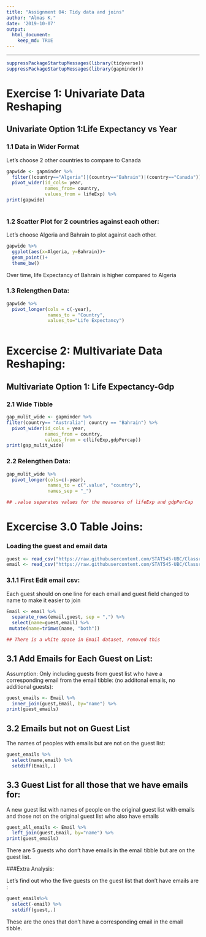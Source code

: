 ```yaml
---
title: "Assignment 04: Tidy data and joins"
author: "Almas K."
date: '2019-10-07'
output:
  html_document:
    keep_md: TRUE
---
```


---
```r
suppressPackageStartupMessages(library(tidyverse)) 
suppressPackageStartupMessages(library(gapminder))
```

# Exercise 1: Univariate Data Reshaping

## Univariate Option 1:Life Expectancy vs Year

### 1.1 Data in Wider Format
Let's choose 2 other countries to compare to Canada 
```r
gapwide <- gapminder %>% 
  filter((country=="Algeria")|(country=="Bahrain")|(country=="Canada")) %>%
  pivot_wider(id_cols= year, 
              names_from= country,
              values_from = lifeExp) %>%
print(gapwide) 
  
```
### 1.2 Scatter Plot for 2 countries against each other:

Let's choose Algeria and Bahrain to plot against each other.
```r
gapwide %>%
  ggplot(aes(x=Algeria, y=Bahrain))+
  geom_point()+
  theme_bw()
```

Over time, life Expectancy of Bahrain is higher compared to Algeria 

### 1.3 Relengthen Data:
```r
gapwide %>%
  pivot_longer(cols = c(-year),
               names_to = "Country",
               values_to="Life Expectancy")
               
```

# Excercise 2: Multivariate Data Reshaping:

## Multivariate Option 1: Life Expectancy-Gdp

### 2.1 Wide Tibble
```r
gap_mulit_wide <- gapminder %>%
filter(country== "Australia"| country == "Bahrain") %>%
  pivot_wider(id_cols = year,
              names_from = country,
              values_from = c(lifeExp,gdpPercap))
print(gap_mulit_wide) 
```

### 2.2 Relengthen Data:
```r
gap_mulit_wide %>%
  pivot_longer(cols=c(-year),
               names_to = c(".value", "country"),
               names_sep = "_")

## .value separates values for the measures of lifeExp and gdpPerCap
```

# Excercise 3.0 Table Joins:

### Loading the guest and email data
```r
guest <- read_csv("https://raw.githubusercontent.com/STAT545-UBC/Classroom/master/data/wedding/attend.csv")
email <- read_csv("https://raw.githubusercontent.com/STAT545-UBC/Classroom/master/data/wedding/emails.csv")
```
###  3.1.1 First Edit email csv:
Each guest should on one line for each email and guest field changed to name to make it easier to join

```r
Email <- email %>%
  separate_rows(email,guest, sep = ",") %>%
  select(name=guest,email) %>%
 mutate(name=trimws(name, "both"))

## There is a white space in Email dataset, removed this 
```

## 3.1 Add Emails for Each Guest on List:

Assumption: Only including guests from guest list who have a corresponding email from the email tibble: 
 (no additonal emails, no additional guests):
```r
guest_emails <- Email %>%
  inner_join(guest,Email, by="name") %>%
print(guest_emails)
```

## 3.2 Emails but not on Guest List

The names of peoples with emails but are not on the guest list:

```r
guest_emails %>%
  select(name,email) %>%
  setdiff(Email,.)
```

## 3.3 Guest List for all those that we have emails for:

A new guest list with names of people on the original guest list with emails and those not on the original guest list who also have emails 

```r
guest_all_emails <- Email %>%
  left_join(guest,Email, by="name") %>%
print(guest_emails)
```

There are 5 guests who don't have emails in the email tibble but are on the guest list. 

###Extra Analysis:

Let's find out who the five guests on the guest list that don't have emails are : 
```r
guest_emails%>%
  select(-email) %>%
  setdiff(guest,.)
```
These are the ones that don't have a corresponding email in the email tibble. 
